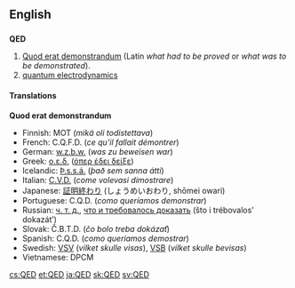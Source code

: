 ==English==
{{wikipedia}}
==={{initialism}}===
'''QED'''

# [[quod erat demonstrandum|Quod erat demonstrandum]] (Latin ''what had to be proved'' or ''what was to be demonstrated'').
# [[quantum electrodynamics]]

====Translations====
'''Quod erat demonstrandum'''

*Finnish: MOT (''mikä oli todistettava'')
*French: C.Q.F.D. (''ce qu'il fallait démontrer'')
*German: [[w.z.b.w.]] (''was zu beweisen war'')
*Greek: [[ο.ε.δ.]] ([[όπερ έδει δείξε]])
*Icelandic: [[Þ.s.s.á.]] (''það sem sanna átti'')
*Italian: [[C.V.D.]] (''come volevasi dimostrare'')
*Japanese: [[証明終わり]] (しょうめいおわり, shōmei owari)
*Portuguese: C.Q.D. (''como queríamos demonstrar'')
*Russian: [[ч. т. д.]], [[что и требовалось доказать]] (što i trébovalos’ dokazát’)
*Slovak: Č.B.T.D. (''čo bolo treba dokázať'')
*Spanish: C.Q.D. (''como queríamos demostrar'')
*Swedish: [[VSV]] (''vilket skulle visas''), [[VSB]] (''vilket skulle bevisas'')
*Vietnamese: DPCM

[[cs:QED]]
[[et:QED]]
[[ja:QED]]
[[sk:QED]]
[[sv:QED]]